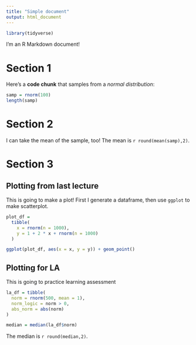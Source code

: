 ```yaml
---
title: "Simple document"
output: html_document
---
```


```r
library(tidyverse)
```


I'm an R Markdown document!

# Section 1

Here's a **code chunk** that samples from 
a _normal distribution_:

```r
samp = rnorm(100)
length(samp)
```

# Section 2

I can take the mean of the sample, too!
The mean is `r round(mean(samp),2)`.

# Section 3

## Plotting from last lecture
This is going to make a plot! First I generate a dataframe, then use `ggplot` to make scatterplot.

```r
plot_df = 
  tibble(
    x = rnorm(n = 1000),
    y = 1 + 2 * x + rnorm(n = 1000)
  )

ggplot(plot_df, aes(x = x, y = y)) + geom_point()
```


## Plotting for LA

This is going to practice learning assessment

```r
la_df = tibble(
  norm = rnorm(500, mean = 1),
  norm_logic = norm > 0,
  abs_norm = abs(norm)
)

median = median(la_df$norm)
```

The median is `r round(median,2)`.
















